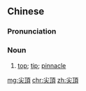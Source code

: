 {{also|尖顶}}
==Chinese==
{{zh-forms|s=尖顶}}

===Pronunciation===
{{zh-pron
|m=jiāndǐng
|c=zim1 deng2
|cat=n
}}

===Noun===
{{zh-noun}}

# [[top]]; [[tip]]; [[pinnacle]]

[[mg:尖頂]]
[[chr:尖頂]]
[[zh:尖頂]]